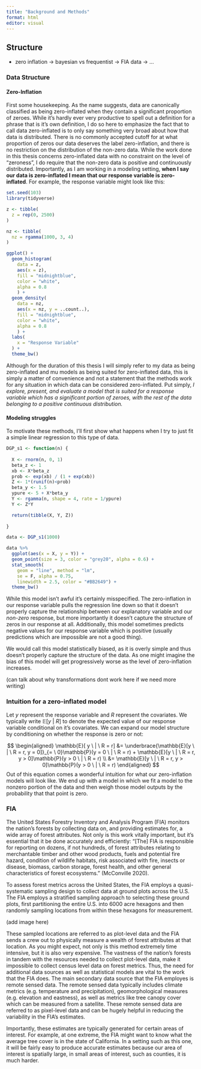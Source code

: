```yaml
---
title: "Background and Methods"
format: html
editor: visual
---
```


## Structure

-   zero inflation -\> bayesian vs frequentist -\> FIA data -\> ...

### Data Structure

#### Zero-Inflation

First some housekeeping. As the name suggests, data are canonically classified as being zero-inflated when they contain a significant proportion of zeroes. While it's hardly ever very productive to spell out a definition for a phrase that is it's own definition, I do so here to emphasize the fact that to call data zero-inflated is to only say something very broad about how that data is distributed. There is no commonly accepted cutoff for at what proportion of zeros our data deserves the label zero-inflation, and there is no restriction on the distribution of the non-zero data. While the work done in this thesis concerns zero-inflated data with no constraint on the level of "zeroness", I do require that the non-zero data is positive and continuously distributed. Importantly, as I am working in a modeling setting, **when I say our data is zero-inflated I mean that our response variable is zero-inflated**. For example, the response variable might look like this:

```r
set.seed(103)
library(tidyverse)

z <- tibble(
  z = rep(0, 2500)
)

nz <- tibble(
  nz = rgamma(1000, 3, 4)
)

ggplot() +
  geom_histogram(
    data = z,
    aes(x = z),
    fill = "midnightblue",
    color = "white",
    alpha = 0.8
    ) +
  geom_density(
    data = nz,
    aes(x = nz, y = ..count..),
    fill = "midnightblue",
    color = "white",
    alpha = 0.8
    ) +
  labs(
    x = "Response Variable"
  ) +
  theme_bw()
```

Although for the duration of this thesis I will simply refer to my data as being zero-inflated and mu models as being suited for zero-inflated data, this is simply a matter of convenience and not a statement that the methods work for any situation in which data can be considered zero-inflated. Put simply, *I explore, present, and evaluate a model that is suited for a response variable which has a significant portion of zeroes, with the rest of the data belonging to a positive continuous distribution.*

#### Modeling struggles

To motivate these methods, I'll first show what happens when I try to just fit a simple linear regression to this type of data.

```r
DGP_s1 <- function(n) {
  
  X <- rnorm(n, 0, 1) 
  beta_z <- 1
  xb <- X*beta_z 
  prob <- exp(xb) / (1 + exp(xb)) 
  Z <- 1*(runif(n)<prob)
  beta_y <- 1.5
  ypure <- 5 + X*beta_y 
  Y <- rgamma(n, shape = 4, rate = 1/ypure) 
  Y <- Z*Y 

  return(tibble(X, Y, Z))
  
}

data <- DGP_s1(1000)

data %>% 
  ggplot(aes(x = X, y = Y)) + 
  geom_point(size = 3, color = "grey20", alpha = 0.6) +
  stat_smooth(
    geom = "line", method = "lm",
    se = F, alpha = 0.75,
    linewidth = 2.5, color = "#BB2649") +
  theme_bw()
```

While this model isn't awful it's certainly misspecified. The zero-inflation in our response variable pulls the regression line down so that it doesn't properly capture the relationship between our explanatory variable and our *non-zero* response, but more importantly it doesn't capture the structure of zeros in our response at all. Additionally, this model sometimes predicts negative values for our response variable which is positive (usually predictions which are impossible are not a good thing).

We would call this model statistically biased, as it is overly simple and thus doesn't properly capture the structure of the data. As one might imagine the bias of this model will get progressively worse as the level of zero-inflation increases.

(can talk about why transformations dont work here if we need more writing)

### Intuition for a zero-inflated model

Let $y$ represent the response variable and $R$ represent the covariates. We typically write $\mathbb{E}[y \ | \ R]$ to denote the expected value of our response variable conditional on it's covariates. We can expand our model structure by conditioning on whether the response is zero or not:

$$
\begin{aligned}
    \mathbb{E}[ y  \ | \ R = r] &= \underbrace{\mathbb{E}[y \ | \ R = r, y = 0]}_{= \ 0}\mathbb{P}(y = 0 \ | \ R = r) + \mathbb{E}[y \ | \ R = r, y > 0]\mathbb{P}(y > 0 \ | \ R = r) \\
    &= \mathbb{E}[y \ | \ R = r, y > 0]\mathbb{P}(y > 0 \ | \ R = r) 
\end{aligned}
$$ Out of this equation comes a wonderful intuition for what our zero-inflation models will look like. We end up with a model in which we fit a model to the nonzero portion of the data and then weigh those model outputs by the probability that that point is zero.

### FIA

The United States Forestry Inventory and Analysis Program (FIA) monitors the nation's forests by collecting data on, and providing estimates for, a wide array of forest attributes. Not only is this work vitally important, but it's essential that it be done accurately and efficiently: "\[The\] FIA is responsible for reporting on dozens, if not hundreds, of forest attributes relating to merchantable timber and other wood products, fuels and potential fire hazard, condition of wildlife habitats, risk associated with fire, insects or disease, biomass, carbon storage, forest health, and other general characteristics of forest ecosystems." (McConville 2020).

To assess forest metrics across the United States, the FIA employs a quasi-systematic sampling design to collect data at ground plots across the U.S. The FIA employs a stratified sampling approach to selecting these ground plots, first partitioning the entire U.S. into 6000 acre hexagons and then randomly sampling locations from within these hexagons for measurement.

(add image here)

These sampled locations are referred to as plot-level data and the FIA sends a crew out to physically measure a wealth of forest attributes at that location. As you might expect, not only is this method extremely time intensive, but it is also very expensive. The vastness of the nation's forests in tandem with the resources needed to collect plot-level data, make it impossible to collect census level data on forest metrics. Thus, the need for additional data sources as well as statistical models are vital to the work that the FIA does. The main secondary data source that the FIA employes is remote sensed data. The remote sensed data typically includes climate metrics (e.g. temperature and precipitation), geomorphological measures (e.g. elevation and eastness), as well as metrics like tree canopy cover which can be measured from a satellite. These remote sensed data are referred to as pixel-level data and can be hugely helpful in reducing the variability in the FIA's estimates.

Importantly, these estimates are typically generated for certain areas of interest. For example, at one extreme, the FIA might want to know what the average tree cover is in the state of California. In a setting such as this one, it will be fairly easy to produce accurate estimates because our area of interest is spatially large, in small areas of interest, such as counties, it is much harder.
